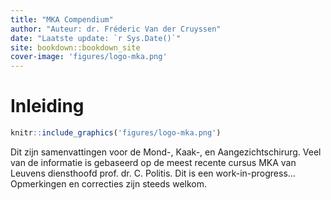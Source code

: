 ```yaml
--- 
title: "MKA Compendium"
author: "Auteur: dr. Fréderic Van der Cruyssen"
date: "Laatste update: `r Sys.Date()`"
site: bookdown::bookdown_site
cover-image: 'figures/logo-mka.png'
---
```



# Inleiding
```r
knitr::include_graphics('figures/logo-mka.png')
```
   
Dit zijn samenvattingen voor de Mond-, Kaak-, en Aangezichtschirurg. Veel van de informatie is gebaseerd op de meest recente cursus MKA van Leuvens diensthoofd prof. dr. C. Politis.
Dit is een work-in-progress... Opmerkingen en correcties zijn steeds welkom.

